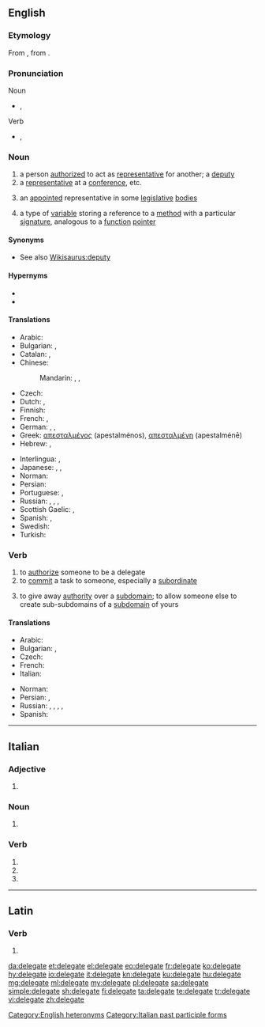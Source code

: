 ==English==

===Etymology===
From {{etyl|fro|en}} {{term|delegat|lang=fro}}, from {{etyl|la|en}} {{term|delegatus|lang=la}}.

===Pronunciation===
; Noun
* {{enPR|dĕlʹĭ-gət}}, {{IPA|/ˈdɛlɪɡət/|lang=en}}
; Verb
* {{enPR|dĕlʹĭ-gāt'}}, {{IPA|/ˈdɛlɪˌɡeɪt/|lang=en}}

===Noun===
{{en-noun}}

# a person [[authorized]] to act as [[representative]] for another; a [[deputy]]
# a [[representative]] at a [[conference]], etc.
# {{context|US|lang=en}} an [[appointed]] representative in some [[legislative]] [[bodies]]
# {{context|computing|lang=en}} a type of [[variable]] storing a reference to a [[method]] with a particular [[signature]], analogous to a [[function]] [[pointer]]

====Synonyms====
* See also [[Wikisaurus:deputy]]

====Hypernyms====
{{hyp-top|computing: Hypernyms for „delegate“}}
* {{l/en|multicast delegate}}
* {{l/en|singlecast delegate}}
{{hyp-bottom}}

====Translations====
{{trans-top|deputy, envoy, representative}}
* Arabic: {{t|ar|موفد|m}}
* Bulgarian: {{t+|bg|делегат|m|sc=Cyrl}}, {{t+|bg|представител|m|sc=Cyrl}}
* Catalan: {{t|ca|delegat|m}}, {{t|ca|delegada|f}}
* Chinese:
*: Mandarin: {{t+|cmn|代表|tr=dàibiǎo|sc=Hani}}, {{t+|cmn|使節|sc=Hani}}, {{t+|cmn|使节|tr=shǐjié|sc=Hani}}
* Czech: {{t|cs|delegát|m}}
* Dutch: {{t|nl|afgevaardigde|m}}, {{t|nl|gedelegeerde|m}}
* Finnish: {{t+|fi|edustaja}}
* French: {{t+|fr|délégué|m}}, {{t+|fr|déléguée|f}}
* German: {{t|de|Delegierter|m}}, {{t+|de|Abgeordneter|m}}, {{t+|de|Vertreter|m}}
* Greek: [[απεσταλμένος]] {{g|m}} (apestalménos), [[απεσταλμένη]] {{g|f}} (apestalménē)
* Hebrew: {{t|he|בא-כוח|m|tr=bá-kóakh|sc=Hebr}}, {{t|he|נציג|m|tr=natzíg|sc=Hebr}}
{{trans-mid}}
* Interlingua: {{t|ia|delegato|m}}, {{t|ia|delegata|f}}
* Japanese: {{t|ja|代表|tr=daihyō}}, {{t|ja|使節|tr=shisetsu}}, {{t|ja|代理人|tr=dairinin}}
* Norman: {{t|nrf|d'lédgi|m}}
* Persian: {{t+|fa|نماینده|sc=fa-Arab}}
* Portuguese: {{t+|pt|delegado|m}}, {{t|pt|delegada|f}}
* Russian: {{t+|ru|делега́т|m|sc=Cyrl}}, {{t+|ru|делега́тка|f|sc=Cyrl}}, {{t+|ru|представи́тель|m|sc=Cyrl}}, {{t+|ru|представи́тельница|f|sc=Cyrl}}
* Scottish Gaelic: {{t|gd|neach-ionaid|m}}, {{t|gd|riochdaire|m}}
* Spanish: {{t+|es|delegado|m}}, {{t|es|delegada|f}}
* Swedish: {{t+|sv|delegat|c}}
* Turkish: {{t+|tr|delege}}
{{trans-bottom}}

===Verb===
{{en-verb|delegat}}

# to [[authorize]] someone to be a delegate
# to [[commit]] a task to someone, especially a [[subordinate]]
# {{context|computing|Internet|lang=en}} {{qualifier|of a [[subdomain]]}} to give away [[authority]] over a [[subdomain]]; to allow someone else to create sub-subdomains of a [[subdomain]] of yours

====Translations====
{{trans-top|to commit a task to someone}}
* Arabic: {{t|ar|فوض}}
* Bulgarian: {{t+|bg|делегирам|sc=Cyrl}}, {{t+|bg|упълномощавам|sc=Cyrl}}
* Czech: {{t+|cs|delegovat}}
* French: {{t+|fr|déléguer}}
* Italian: {{t+|it|delegare}}
{{trans-mid}}
* Norman: {{t|nrf|d'lédgi}}
* Persian: {{t+|fa|سپردن|sc=fa-Arab}}, {{t|fa|تفویض کردن|sc=fa-Arab}}
* Russian: {{t+|ru|поруча́ть|impf|sc=Cyrl}}, {{t+|ru|поручи́ть|pf|sc=Cyrl}}, {{t|ru|уполномо́чивать|impf|sc=Cyrl}}, {{t+|ru|уполномо́чить|pf|sc=Cyrl}}, {{t+|ru|делеги́ровать|impf|pf|sc=Cyrl}}
* Spanish: {{t+|es|diputar}}
{{trans-bottom}}

[[Category:English heteronyms]]

----

==Italian==

===Adjective===
{{head|it|adjective form}}

# {{feminine plural of|delegato|lang=it}}

===Noun===
{{head|it|plural|g=f}}

# {{plural of|delegata|lang=it}}

===Verb===
{{head|it|verb form}}

# {{inflection of|delegare||2|p|pres|indc|lang=it}}
# {{inflection of|delegare||2|p|impr|lang=it}}
# {{feminine plural of|delegato|lang=it}}

[[Category:Italian past participle forms]]

----

==Latin==

===Verb===
{{la-verb-form|dēlēgāte}}

# {{inflection of|dēlēgō||1|p|pres|actv|impr|lang=la}}

[[da:delegate]]
[[et:delegate]]
[[el:delegate]]
[[eo:delegate]]
[[fr:delegate]]
[[ko:delegate]]
[[hy:delegate]]
[[io:delegate]]
[[it:delegate]]
[[kn:delegate]]
[[ku:delegate]]
[[hu:delegate]]
[[mg:delegate]]
[[ml:delegate]]
[[my:delegate]]
[[pl:delegate]]
[[sa:delegate]]
[[simple:delegate]]
[[sh:delegate]]
[[fi:delegate]]
[[ta:delegate]]
[[te:delegate]]
[[tr:delegate]]
[[vi:delegate]]
[[zh:delegate]]